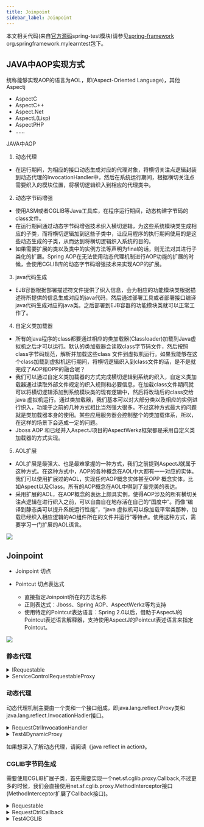 ```yaml
---
title: Joinpoint
sidebar_label: Joinpoint
---
```


本文相关代码(来自[官方源码](https://github.com/spring-projects/spring-framework.git "官方源码")spring-test模块)请参见[spring-framework](https://github.com/Halcyon666/spring-framework-modified/tree/main/spring-test) org.springframework.mylearntest包下。

## JAVA中AOP实现方式

统称能够实现AOP的语言为AOL，即(Aspect-Oriented Language)，其他Aspectj

* AspectC
* AspectC++
* Aspect.Net
* AspectL(Lisp)
* AspectPHP
* ......


JAVA中AOP

1. 动态代理
* 在运行期间，为相应的接口动态生成对应的代理对象，将横切关注点逻辑封装到动态代理的InvocationHandler中，然后在系统运行期间，根据横切关注点需要织入的模块位置，将横切逻辑织入到相应的代理类中。
2. 动态字节码增强
* 使用ASM或者CGLIB等Java工具库，在程序运行期间，动态构建字节码的class文件。
* 在运行期间通过动态字节码增强技术织入横切逻辑，为这些系统模块类生成相应的子类，而将横切逻辑加到这些子类中，让应用程序的执行期间使用的是这些动态生成的子类，从而达到将横切逻辑织入系统的目的。
* 如果需要扩展的类以及类中的实例方法等声明为final的话，则无法对其进行子类化的扩展。Spring AOP在无法使用动态代理机制进行AOP功能的扩展的时候，会使用CGLIB库的动态字节码增强技术来实现AOP的扩展。
3. java代码生成
* EJB容器根据部署描述符文件提供了织入信息，会为相应的功能模块类根据描述符所提供的信息生成对应的java代码，然后通过部署工具或者部署接口编译java代码生成对应的java类。之后部署到EJB容器的功能模块类就可以正常工作了。
4. 自定义类加载器
* 所有的java程序的class都要通过相应的类加载器(Classloader)加载到Java虚拟机之后才可以运行。默认的类加载器会读取class字节码文件，然后按照class字节码规范，解析并加载这些class
  文件到虚拟机运行。如果我能够在这个class加载到虚拟机运行期间，将横切逻辑织入到class文件的话，是不是就完成了AOP和OPP的融合呢？
* 我们可以通过自定义类加载器的方式完成横切逻辑到系统的织入，自定义类加载器通过读取外部文件规定的织入规则和必要信息，在加载class文件期间就可以将横切逻辑添加到系统模块类的现有逻辑中，然后将改动后的class交给java
  虚拟机运行。通过类加载器，我们基本可以对大部分类以及相应的实例进行织入，功能于之前的几种方式相比当然强大很多。不过这种方式最大的问题就是类加载器本身的使用。某些应用服务器会控制整个的类加载体系，所以，在这样的场景下会造成一定的问题。
* Jboss AOP 和已经并入AspectJ项目的AspectWerkz框架都是采用自定义类加载器的方式实现。
5. AOL扩展
* AOL扩展是最强大、也是最难掌握的一种方式，我们之前提到AspectJ就属于这种方式。在这种方式中，AOP的各种概念在AOL中大都有一一对应的实体。我们可以使用扩展过的AOL，实现任何AOP概念实体甚至OPP
  概念实体，比如Aspect以及Class。所有的AOP概念在AOL中得到了最完美的表达。
* 采用扩展的AOL，在AOP概念的表达上颇具实例，使得AOP涉及的所有横切关注点逻辑在进行织入之前，可以自由自在地存活在自己的“国度中”。而像“编译到静态类可以提升系统运行性能”，“java
  虚拟机可以像加载平常类那种，加载已经织入相应逻辑的AO组件所在的文件并运行”等特点。使用这种方式，需要学习一门扩展的AOL语言。

![](https://s2.loli.net/2023/07/15/lArHhiuGkVqd4Nm.png)

## Joinpoint

* Joinpoint 切点

* Pointcut 切点表达式 
  
  * 直接指定Joinpoint所在的方法名称
  * 正则表达式：Jboss、Spring AOP、AspectWerkz等均支持
  * 使用特定的Pointcut表达语言：Spring 2.0以后，借助于AspectJ的Pointcut表述语言解释器，支持使用AspectJ的Pointcut表述语言来指定Pointcut。

![](https://s2.loli.net/2023/07/15/ZeYxB1TENhjXPRt.png)

### 静态代理

<details>
	<summary>IRequestable</summary>


```java
package org.springframework.mylearntest.aop.staticproxy;

public interface IRequestable {
    void request();
}
```

```java
package org.springframework.mylearntest.aop.staticproxy;

public class RequestableImpl implements IRequestable{
    @Override
    public void request() {
        System.out.println(" request process in RequestableImpl");
    }
}
```

</details>

<details>
	<summary>ServiceControlRequestableProxy</summary>

```java
package org.springframework.mylearntest.aop.staticproxy;

import org.slf4j.Logger;
import org.slf4j.LoggerFactory;

public class ServiceControlRequestableProxy implements IRequestable{
    private static final Logger logger = LoggerFactory.getLogger(ServiceControlRequestableProxy.class);
    private IRequestable requestable;

    public ServiceControlRequestableProxy(IRequestable target) {
        this.requestable = target;
    }

    @Override
    public void request() {
        System.out.println("request process in ServiceControlRequestableProxy");
        requestable.request();
    }

    public static void main(String[] args) {
        IRequestable target = new RequestableImpl();// 需要被代理的对象
        IRequestable proxy = new ServiceControlRequestableProxy(target); // 以构造方法形式将被代理对象传入代理者中
        proxy.request();// 让代理者去处理请求
    }
}
```
</details>


### 动态代理

动态代理机制主要由一个类和一个接口组成，即java.lang.reflect.Proxy类和java.lang.reflect.InvocationHadler接口。

<details>
	<summary>RequestCtrlInvocationHandler</summary>

```java
package org.springframework.mylearntest.aop.dynamicproxy;

import java.lang.reflect.InvocationHandler;
import java.lang.reflect.Method;

public class RequestCtrlInvocationHandler implements InvocationHandler {
    private Object target;

    public RequestCtrlInvocationHandler(Object target) {
        this.target = target;
    }

    @Override
    public Object invoke(Object proxy, Method method, Object[] args) throws Throwable {
        System.out.println("reflect invoke before target method");
        if ("request".equals(method.getName())) {
            System.out.println("dynamic proxy target method");
            return method.invoke(target, args);
        }
        return null;
    }
}
```
</details>

<details>
	<summary>Test4DynamicProxy</summary>

```java
package org.springframework.mylearntest.aop.dynamicproxy;

import org.springframework.mylearntest.aop.staticproxy.IRequestable;
import org.springframework.mylearntest.aop.staticproxy.RequestableImpl;

import java.lang.reflect.Proxy;

@SuppressWarnings("rawtypes")
public class Test4DynamicProxy {
    public static void main(String[] args) {
        // arg1:类加载器 arg2:接口信息 arg3:实现InvocationHandler的类 并传入需要代理的对象
        IRequestable requestable = (IRequestable) Proxy.newProxyInstance(
                Test4DynamicProxy.class.getClassLoader(),
                new Class[]{IRequestable.class},
                new RequestCtrlInvocationHandler(new RequestableImpl()));
        requestable.request();
    }
}
```
</details>

如果想深入了解动态代理，请阅读《java reflect in action》。

### CGLIB字节码生成

需要使用CGLIB扩展子类，首先需要实现一个net.sf.cglib.proxy.Callback,不过更多的时候，我们会直接使用net.sf.cglib.proxy.MethodInterceptor接口(MethodInterceptor扩展了Callback接口)。

<details>
	<summary>Requestable</summary>

```java
package org.springframework.mylearntest.aop.CGLIBClassGenerate;

public class Requestable {
    public void request(){
        System.out.println("req in requestable without implement any interface");
    }
}
```
</details>

<details>
	<summary>RequestCtrlCallback</summary>

```java
package org.springframework.mylearntest.aop.CGLIBClassGenerate;

import org.springframework.cglib.proxy.MethodInterceptor;
import org.springframework.cglib.proxy.MethodProxy;

import java.lang.reflect.Method;

public class RequestCtrlCallback implements MethodInterceptor {
    @Override
    public Object intercept(Object o, Method method, Object[] objects, MethodProxy methodProxy) throws Throwable {
        if (method.getName().equals("request")) {
            System.out.println("proxy generated by cglib intercept method request");
            return methodProxy.invokeSuper(o, objects);
        }
        return null;
    }
}
```
</details>

<details>
	<summary>Test4CGLIB</summary>

```java
package org.springframework.mylearntest.aop.CGLIBClassGenerate;

import org.springframework.cglib.proxy.Enhancer;

public class Test4CGLIB {
    public static void main(String[] args) {
        Enhancer enhancer = new Enhancer();
        enhancer.setSuperclass(Requestable.class);
        enhancer.setCallback(new RequestCtrlCallback());

        Requestable proxy = (Requestable) enhancer.create();
        proxy.request();
    }
}
```
</details>

